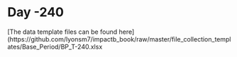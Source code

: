 # Day -240

[The data template files can be found here](https://github.com/lyonsm7/impactb_book/raw/master/file_collection_templates/Base_Period/BP_T-240.xlsx
